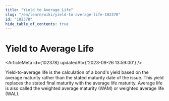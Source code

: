 ```yaml
---
title: "Yield to Average Life"
slug: "/en/learn/wiki/yield-to-average-life-102378"
id: "102378"
hide_table_of_contents: true
---
```



# Yield to Average Life

<ArticleMeta id={102378} updatedAt={'2023-09-26 13:59:00'} />
<div className='border-solid border-b border-t-0 my-4 border-[var(--ifm-color-gray-300)]' />

Yield-to-average life is the calculation of a bond's yield based on the average maturity rather than the stated maturity date of the issue. This yield replaces the stated final maturity with the average life maturity. Average life is also called the weighted average maturity (WAM) or weighted average life (WAL).
